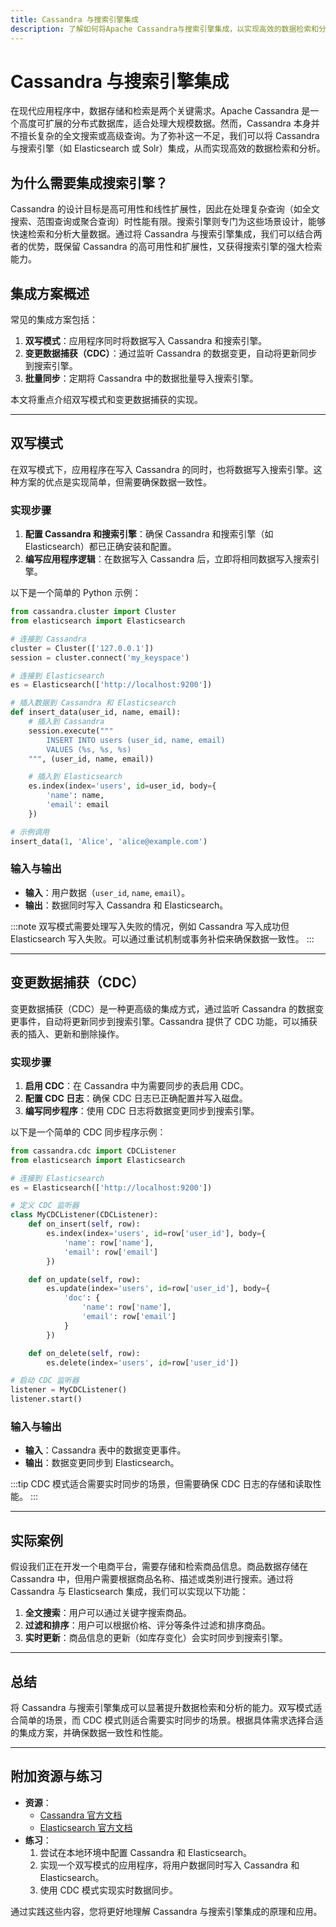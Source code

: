 ```yaml
---
title: Cassandra 与搜索引擎集成
description: 了解如何将Apache Cassandra与搜索引擎集成，以实现高效的数据检索和分析。本文适合初学者，包含代码示例和实际案例。
---
```


# Cassandra 与搜索引擎集成

在现代应用程序中，数据存储和检索是两个关键需求。Apache Cassandra 是一个高度可扩展的分布式数据库，适合处理大规模数据。然而，Cassandra 本身并不擅长复杂的全文搜索或高级查询。为了弥补这一不足，我们可以将 Cassandra 与搜索引擎（如 Elasticsearch 或 Solr）集成，从而实现高效的数据检索和分析。

## 为什么需要集成搜索引擎？

Cassandra 的设计目标是高可用性和线性扩展性，因此在处理复杂查询（如全文搜索、范围查询或聚合查询）时性能有限。搜索引擎则专门为这些场景设计，能够快速检索和分析大量数据。通过将 Cassandra 与搜索引擎集成，我们可以结合两者的优势，既保留 Cassandra 的高可用性和扩展性，又获得搜索引擎的强大检索能力。

## 集成方案概述

常见的集成方案包括：

1. **双写模式**：应用程序同时将数据写入 Cassandra 和搜索引擎。
2. **变更数据捕获（CDC）**：通过监听 Cassandra 的数据变更，自动将更新同步到搜索引擎。
3. **批量同步**：定期将 Cassandra 中的数据批量导入搜索引擎。

本文将重点介绍双写模式和变更数据捕获的实现。

---

## 双写模式

在双写模式下，应用程序在写入 Cassandra 的同时，也将数据写入搜索引擎。这种方案的优点是实现简单，但需要确保数据一致性。

### 实现步骤

1. **配置 Cassandra 和搜索引擎**：确保 Cassandra 和搜索引擎（如 Elasticsearch）都已正确安装和配置。
2. **编写应用程序逻辑**：在数据写入 Cassandra 后，立即将相同数据写入搜索引擎。

以下是一个简单的 Python 示例：

```python
from cassandra.cluster import Cluster
from elasticsearch import Elasticsearch

# 连接到 Cassandra
cluster = Cluster(['127.0.0.1'])
session = cluster.connect('my_keyspace')

# 连接到 Elasticsearch
es = Elasticsearch(['http://localhost:9200'])

# 插入数据到 Cassandra 和 Elasticsearch
def insert_data(user_id, name, email):
    # 插入到 Cassandra
    session.execute("""
        INSERT INTO users (user_id, name, email)
        VALUES (%s, %s, %s)
    """, (user_id, name, email))

    # 插入到 Elasticsearch
    es.index(index='users', id=user_id, body={
        'name': name,
        'email': email
    })

# 示例调用
insert_data(1, 'Alice', 'alice@example.com')
```

### 输入与输出

- **输入**：用户数据（`user_id`, `name`, `email`）。
- **输出**：数据同时写入 Cassandra 和 Elasticsearch。

:::note
双写模式需要处理写入失败的情况，例如 Cassandra 写入成功但 Elasticsearch 写入失败。可以通过重试机制或事务补偿来确保数据一致性。
:::

---

## 变更数据捕获（CDC）

变更数据捕获（CDC）是一种更高级的集成方式，通过监听 Cassandra 的数据变更事件，自动将更新同步到搜索引擎。Cassandra 提供了 CDC 功能，可以捕获表的插入、更新和删除操作。

### 实现步骤

1. **启用 CDC**：在 Cassandra 中为需要同步的表启用 CDC。
2. **配置 CDC 日志**：确保 CDC 日志已正确配置并写入磁盘。
3. **编写同步程序**：使用 CDC 日志将数据变更同步到搜索引擎。

以下是一个简单的 CDC 同步程序示例：

```python
from cassandra.cdc import CDCListener
from elasticsearch import Elasticsearch

# 连接到 Elasticsearch
es = Elasticsearch(['http://localhost:9200'])

# 定义 CDC 监听器
class MyCDCListener(CDCListener):
    def on_insert(self, row):
        es.index(index='users', id=row['user_id'], body={
            'name': row['name'],
            'email': row['email']
        })

    def on_update(self, row):
        es.update(index='users', id=row['user_id'], body={
            'doc': {
                'name': row['name'],
                'email': row['email']
            }
        })

    def on_delete(self, row):
        es.delete(index='users', id=row['user_id'])

# 启动 CDC 监听器
listener = MyCDCListener()
listener.start()
```

### 输入与输出

- **输入**：Cassandra 表中的数据变更事件。
- **输出**：数据变更同步到 Elasticsearch。

:::tip
CDC 模式适合需要实时同步的场景，但需要确保 CDC 日志的存储和读取性能。
:::

---

## 实际案例

假设我们正在开发一个电商平台，需要存储和检索商品信息。商品数据存储在 Cassandra 中，但用户需要根据商品名称、描述或类别进行搜索。通过将 Cassandra 与 Elasticsearch 集成，我们可以实现以下功能：

1. **全文搜索**：用户可以通过关键字搜索商品。
2. **过滤和排序**：用户可以根据价格、评分等条件过滤和排序商品。
3. **实时更新**：商品信息的更新（如库存变化）会实时同步到搜索引擎。

---

## 总结

将 Cassandra 与搜索引擎集成可以显著提升数据检索和分析的能力。双写模式适合简单的场景，而 CDC 模式则适合需要实时同步的场景。根据具体需求选择合适的集成方案，并确保数据一致性和性能。

---

## 附加资源与练习

- **资源**：
  - [Cassandra 官方文档](https://cassandra.apache.org/doc/latest/)
  - [Elasticsearch 官方文档](https://www.elastic.co/guide/index.html)
- **练习**：
  1. 尝试在本地环境中配置 Cassandra 和 Elasticsearch。
  2. 实现一个双写模式的应用程序，将用户数据同时写入 Cassandra 和 Elasticsearch。
  3. 使用 CDC 模式实现实时数据同步。

通过实践这些内容，您将更好地理解 Cassandra 与搜索引擎集成的原理和应用。